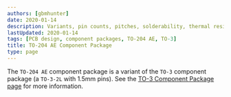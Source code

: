 ```yaml
---
authors: [gbmhunter]
date: 2020-01-14
description: Variants, pin counts, pitches, solderability, thermal resistances, dimensions, land patterns, 3D models and more info for the TO-204 AE component package.
lastUpdated: 2020-01-14
tags: [PCB design, component packages, TO-204 AE, TO-3]
title: TO-204 AE Component Package
type: page
---
```


The `TO-204 AE` component package is a variant of the `TO-3` component package (a `TO-3-2L` with 1.5mm pins). See the [TO-3 Component Package page](/pcb-design/component-packages/to-3-component-package) for more information.
